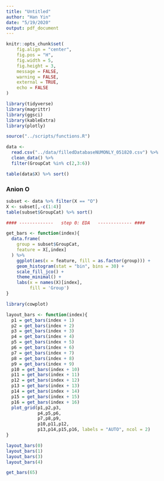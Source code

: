 ```yaml
---
title: "Untitled"
author: "Han Yin"
date: "5/19/2020"
output: pdf_document
---
```


```r
knitr::opts_chunk$set(
	fig.align = "center",
	fig.pos = "H",
	fig.width = 5,
	fig.height = 3,
	message = FALSE,
	warning = FALSE,
	external = TRUE,
	echo = FALSE
)

library(tidyverse)
library(magrittr)
library(ggsci)
library(kableExtra)
library(plotly)

source("../scripts/functions.R")
```



```r
data <- 
  read.csv("../data/filledDatabaseNUMONLY_051820.csv") %>% 
  clean_data() %>% 
  filter(GroupCat %in% c(2,3:6))

table(data$X) %>% sort()
```


### Anion O

```r
subset <- data %>% filter(X == "O")
X <- subset[,-c(1:4)]
table(subset$GroupCat) %>% sort()

#### -------------   step 0: EDA   ------------- #### 

get_bars <- function(index){
  data.frame(
    group = subset$GroupCat,
    feature = X[,index]
  ) %>% 
    ggplot(aes(x = feature, fill = as.factor(group))) +
    geom_histogram(stat = "bin", bins = 30) +
    scale_fill_jco() +
    theme_minimal() + 
    labs(x = names(X)[index], 
         fill = 'Group')
}

library(cowplot)

layout_bars <- function(index){
  p1 = get_bars(index + 1)
  p2 = get_bars(index + 2)
  p3 = get_bars(index + 3)
  p4 = get_bars(index + 4)
  p5 = get_bars(index + 5)
  p6 = get_bars(index + 6)
  p7 = get_bars(index + 7)
  p8 = get_bars(index + 8)
  p9 = get_bars(index + 9)
  p10 = get_bars(index + 10)
  p11 = get_bars(index + 11)
  p12 = get_bars(index + 12)
  p13 = get_bars(index + 13)
  p14 = get_bars(index + 14)
  p15 = get_bars(index + 15)
  p16 = get_bars(index + 16)
  plot_grid(p1,p2,p3,
            p4,p5,p6,
            p7,p8,p9,
            p10,p11,p12,
            p13,p14,p15,p16, labels = "AUTO", ncol = 2)
}
```

```r
layout_bars(0)
layout_bars(1)
layout_bars(3)
layout_bars(4)
```

```r
get_bars(65)
```

